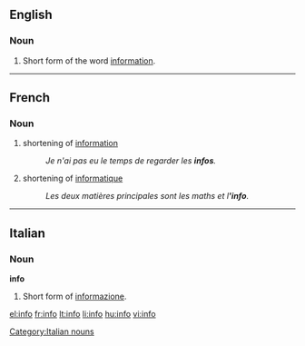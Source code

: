 {{also|.info}}
==English==

===Noun===
{{en-noun|-}}

# {{informal}} Short form of the word [[information]].

----

==French==

===Noun===
{{fr-noun|f}}

# shortening of [[information]]
#: ''Je n'ai pas eu le temps de regarder les '''infos'''.''
# shortening of [[informatique]]
#: ''Les deux matières principales sont les maths et l''''info'''.''

----

==Italian==

===Noun===
'''info''' {{f}} {{inv}}

# Short form of [[informazione]].

[[Category:Italian nouns]]

[[el:info]]
[[fr:info]]
[[lt:info]]
[[li:info]]
[[hu:info]]
[[vi:info]]